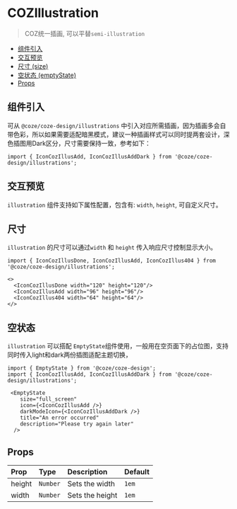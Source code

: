

<Meta of={IllustrationStories} name="Docs" />

# COZIllustration

> COZ统一插画, 可以平替`semi-illustration`

- [组件引入](#组件引入)
- [交互预览](#交互预览)
- [尺寸 (size)](#尺寸)
- [空状态 (emptyState)](#空状态)
- [Props](#props)

## 组件引入
可从 `@coze/coze-design/illustrations` 中引入对应所需插画，因为插画多会自带色彩，所以如果需要适配暗黑模式，建议一种插画样式可以同时提两套设计，深色插图用Dark区分，尺寸需要保持一致，参考如下：

```tsx
import { IconCozIllusAdd, IconCozIllusAddDark } from '@coze/coze-design/illustrations';
```

## 交互预览
`illustration` 组件支持如下属性配置，包含有: `width`, `height`, 可自定义尺寸。
<Canvas of={IllustrationStories.Default} />

<Controls  />

## 尺寸
`illustration` 的尺寸可以通过`width` 和 `height` 传入响应尺寸控制显示大小。
<Story of={IllustrationStories.Size} />

```tsx
import { IconCozIllusDone, IconCozIllusAdd, IconCozIllus404 } from '@coze/coze-design/illustrations';

<>
  <IconCozIllusDone width="120" height="120"/>
  <IconCozIllusAdd width="96" height="96"/>
  <IconCozIllus404 width="64" height="64"/>
</>
```

## 空状态
`illustration` 可以搭配 `EmptyState`组件使用，一般用在空页面下的占位图，支持同时传入light和dark两份插图适配主题切换，
<Story of={IllustrationStories.Empty} />

```tsx
import { EmptyState } from '@coze/coze-design';
import { IconCozIllusAdd, IconCozIllusAddDark } from '@coze/coze-design/illustrations';

 <EmptyState
    size="full_screen"
    icon={<IconCozIllusAdd />}
    darkModeIcon={<IconCozIllusAddDark />}
    title="An error occurred"
    description="Please try again later"
  />
```

## Props
| Prop      | Type     | Description           | Default |
|:----------|:---------|:----------------------|:--------|
| height    | `Number` | Sets the width        | `1em`   |
| width     | `Number` | Sets the height       | `1em`   |
